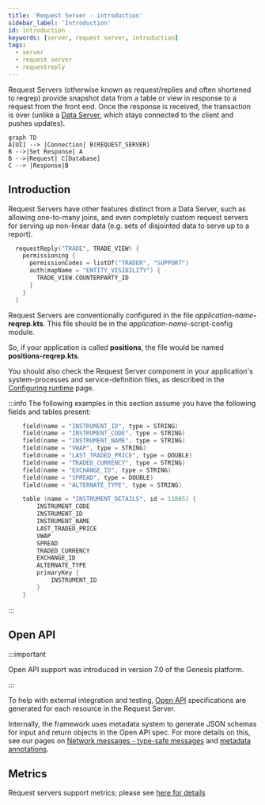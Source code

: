 ```yaml
---
title: 'Request Server - introduction'
sidebar_label: 'Introduction'
id: introduction
keywords: [server, request server, introduction]
tags:
  - server
  - request server
  - requestreply
---
```





Request Servers (otherwise known as request/replies and often shortened to reqrep) provide snapshot data from a table or view in response to a request from the front end. Once the response is received, the transaction is over (unlike a [Data Server](../../../server/data-server/basics), which stays connected to the client and pushes updates).

```mermaid
graph TD
A[UI] --> |Connection| B(REQUEST_SERVER)
B -->|Set Response| A
B -->|Request| C[Database]
C --> |Response|B
```
## Introduction
Request Servers have other features distinct from a Data Server, such as allowing one-to-many joins, and even completely custom request servers for serving up non-linear data (e.g. sets of disjointed data to serve up to a report).

```kotlin
  requestReply("TRADE", TRADE_VIEW) {
    permissioning {
      permissionCodes = listOf("TRADER", "SUPPORT")
      auth(mapName = "ENTITY_VISIBILITY") {
        TRADE_VIEW.COUNTERPARTY_ID
      }
    }
  }
```

Request Servers are conventionally configured in the file _application-name_**-reqrep.kts**. This file should be in the _application-name_-script-config module.

So, if your application is called **positions**, the file would be named **positions-reqrep.kts**.

You should also check the Request Server component in your application's system-processes and service-definition files, as described in the [Configuring runtime](../../../server/request-server/configuring-runtime) page.

:::info
The following examples in this section assume you have the following fields and tables present:

```kotlin
    field(name = "INSTRUMENT_ID", type = STRING)
    field(name = "INSTRUMENT_CODE", type = STRING)
    field(name = "INSTRUMENT_NAME", type = STRING)
    field(name = "VWAP", type = STRING)
    field(name = "LAST_TRADED_PRICE", type = DOUBLE)
    field(name = "TRADED_CURRENCY", type = STRING)
    field(name = "EXCHANGE_ID", type = STRING)
    field(name = "SPREAD", type = DOUBLE)
    field(name = "ALTERNATE_TYPE", type = STRING)
```

```kotlin
    table (name = "INSTRUMENT_DETAILS", id = 11005) {
        INSTRUMENT_CODE
        INSTRUMENT_ID
        INSTRUMENT_NAME
        LAST_TRADED_PRICE
        VWAP
        SPREAD
        TRADED_CURRENCY
        EXCHANGE_ID
        ALTERNATE_TYPE
        primaryKey {
            INSTRUMENT_ID
        }
    }
```
:::

## Open API

:::important

Open API support was introduced in version 7.0 of the Genesis platform.

:::

To help with external integration and testing, [Open API](../../integration/open-api/) specifications are generated for each resource in the Request Server.

Internally, the framework uses metadata system to generate JSON schemas for input and return objects in the Open API spec. For more details on this, see our pages on [Network messages - type-safe messages](../../network-messages/type-safe-messages) and [metadata annotations](../../network-messages/metadata-annotations).

## Metrics

Request servers support metrics; please see [here for details](/operations/metrics/service-metrics/#request-server)
